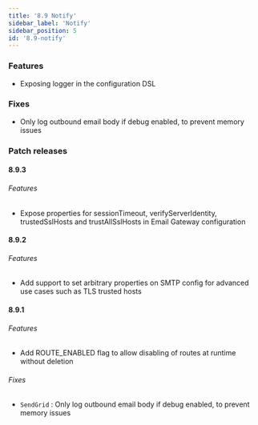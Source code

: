 ```yaml
---
title: '8.9 Notify'
sidebar_label: 'Notify'
sidebar_position: 5
id: '8.9-notify'
---
```


### Features

* Exposing logger in the configuration DSL 

### Fixes

* Only log outbound email body if debug enabled, to prevent memory issues 

### Patch releases

#### 8.9.3

###### Features

* Expose properties for sessionTimeout, verifyServerIdentity, trustedSslHosts and trustAllSslHosts in Email Gateway configuration

#### 8.9.2

###### Features

* Add support to set arbitrary properties on SMTP config for advanced use cases such as TLS trusted hosts

#### 8.9.1

###### Features

* Add ROUTE_ENABLED flag to allow disabling of routes at runtime without deletion

###### Fixes

* `SendGrid` : Only log outbound email body if debug enabled, to prevent memory issues 